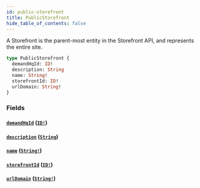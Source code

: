 ```yaml
---
id: public-storefront
title: PublicStorefront
hide_table_of_contents: false
---
```



A Storefront is the parent-most entity in the Storefront API, and represents the entire site.

```graphql
type PublicStorefront {
  demandHqId: ID!
  description: String
  name: String!
  storefrontId: ID!
  urlDomain: String!
}
```


### Fields

#### [`demandHqId`](#) ([`ID!`](/demand/api/graphql-storefront/reference/scalars/id))




#### [`description`](#) ([`String`](/demand/api/graphql-storefront/reference/scalars/string))




#### [`name`](#) ([`String!`](/demand/api/graphql-storefront/reference/scalars/string))




#### [`storefrontId`](#) ([`ID!`](/demand/api/graphql-storefront/reference/scalars/id))




#### [`urlDomain`](#) ([`String!`](/demand/api/graphql-storefront/reference/scalars/string))






